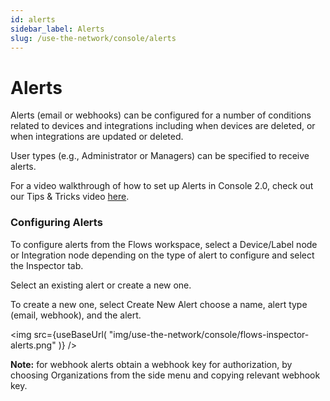 ```yaml
---
id: alerts
sidebar_label: Alerts
slug: /use-the-network/console/alerts
---
```


# Alerts


Alerts (email or webhooks) can be configured for a number of conditions related to devices and integrations including when devices are deleted, or when integrations are updated or deleted.

User types (e.g., Administrator or Managers) can be specified to receive alerts.

For a video walkthrough of how to set up Alerts in Console 2.0, check out our Tips & Tricks video [here](https://youtu.be/8zt6W_FCQcM).

### Configuring Alerts

To configure alerts from the Flows workspace, select a Device/Label node or Integration node depending on the type of alert to configure and select the Inspector tab. 

Select an existing alert or create a new one.

To create a new one, select Create New Alert choose a name, alert type (email, webhook), and the alert. 

<img
  src={useBaseUrl(
    "img/use-the-network/console/flows-inspector-alerts.png"
  )}
/>

**Note:** for webhook alerts obtain a webhook key for authorization, by choosing Organizations from the side menu and copying relevant webhook key.